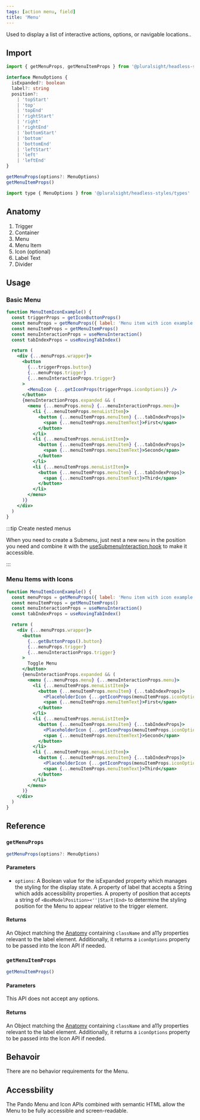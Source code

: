 ```yaml
---
tags: [action menu, field]
title: 'Menu'
---
```



<p className="size-xxl">
  Used to display a list of interactive actions, options, or navigable
  locations..
</p>

<DocsLinkBar
  github="https://github.com/pluralsight/pando/tree/main/packages/headless-styles/src/components/Menu"
  figma="https://www.figma.com/file/ZmH4XsZS5WnKeo28ylM5x1/Pando-UI-kit-(Web)?node-id=1214%3A50560&t=YLA3FBYLefNvfeuf-0"
/>

## Import

```javascript
import { getMenuProps, getMenuItemProps } from '@pluralsight/headless-styles'
```

```typescript
interface MenuOptions {
  isExpanded?: boolean
  label?: string
  position?:
    | 'topStart'
    | 'top'
    | 'topEnd'
    | 'rightStart'
    | 'right'
    | 'rightEnd'
    | 'bottomStart'
    | 'bottom'
    | 'bottomEnd'
    | 'leftStart'
    | 'left'
    | 'leftEnd'
}

getMenuProps(options?: MenuOptions)
getMenuItemProps()
```

```javascript
import type { MenuOptions } from '@pluralsight/headless-styles/types'
```

## Anatomy

1. Trigger
2. Container
3. Menu
4. Menu Item
5. Icon (optional)
6. Label Text
7. Divider

## Usage

### Basic Menu

```jsx live
function MenuItemIconExample() {
  const triggerProps = getIconButtonProps()
  const menuProps = getMenuProps({ label: 'Menu item with icon example' })
  const menuItemProps = getMenuItemProps()
  const menuInteractionProps = useMenuInteraction()
  const tabIndexProps = useRovingTabIndex()

  return (
    <div {...menuProps.wrapper}>
      <button
        {...triggerProps.button}
        {...menuProps.trigger}
        {...menuInteractionProps.trigger}
      >
        <MenuIcon {...getIconProps(triggerProps.iconOptions)} />
      </button>
      {menuInteractionProps.expanded && (
        <menu {...menuProps.menu} {...menuInteractionProps.menu}>
          <li {...menuItemProps.menuListItem}>
            <button {...menuItemProps.menuItem} {...tabIndexProps}>
              <span {...menuItemProps.menuItemText}>First</span>
            </button>
          </li>
          <li {...menuItemProps.menuListItem}>
            <button {...menuItemProps.menuItem} {...tabIndexProps}>
              <span {...menuItemProps.menuItemText}>Second</span>
            </button>
          </li>
          <li {...menuItemProps.menuListItem}>
            <button {...menuItemProps.menuItem} {...tabIndexProps}>
              <span {...menuItemProps.menuItemText}>Third</span>
            </button>
          </li>
        </menu>
      )}
    </div>
  )
}
```

:::tip Create nested menus

When you need to create a Submenu, just nest a new `menu` in the position you need and combine it with the [useSubmenuInteraction hook](../react-hooks/useSubmenuInteraction.mdx) to make it accessible.

:::

### Menu Items with Icons

```jsx live
function MenuItemIconExample() {
  const menuProps = getMenuProps({ label: 'Menu item with icon example' })
  const menuItemProps = getMenuItemProps()
  const menuInteractionProps = useMenuInteraction()
  const tabIndexProps = useRovingTabIndex()

  return (
    <div {...menuProps.wrapper}>
      <button
        {...getButtonProps().button}
        {...menuProps.trigger}
        {...menuInteractionProps.trigger}
      >
        Toggle Menu
      </button>
      {menuInteractionProps.expanded && (
        <menu {...menuProps.menu} {...menuInteractionProps.menu}>
          <li {...menuItemProps.menuListItem}>
            <button {...menuItemProps.menuItem} {...tabIndexProps}>
              <PlaceholderIcon {...getIconProps(menuItemProps.iconOptions)} />
              <span {...menuItemProps.menuItemText}>First</span>
            </button>
          </li>
          <li {...menuItemProps.menuListItem}>
            <button {...menuItemProps.menuItem} {...tabIndexProps}>
              <PlaceholderIcon {...getIconProps(menuItemProps.iconOptions)} />
              <span {...menuItemProps.menuItemText}>Second</span>
            </button>
          </li>
          <li {...menuItemProps.menuListItem}>
            <button {...menuItemProps.menuItem} {...tabIndexProps}>
              <PlaceholderIcon {...getIconProps(menuItemProps.iconOptions)} />
              <span {...menuItemProps.menuItemText}>Third</span>
            </button>
          </li>
        </menu>
      )}
    </div>
  )
}
```

## Reference

### `getMenuProps`

```typescript
getMenuProps(options?: MenuOptions)
```

#### Parameters

- `options`: A Boolean value for the isExpanded property which manages the styling for the display state. A property of label that accepts a String which adds accessibility properties. A property of position that accepts a string of `<BoxModelPosition><''|Start|End>` to determine the styling position for the Menu to appear relative to the trigger element.

#### Returns

An Object matching the [Anatomy](#anatomy) containing `className` and a11y properties relevant to the label element. Additionally, it returns a `iconOptions` property to be passed into the Icon API if needed.

### `getMenuItemProps`

```typescript
getMenuItemProps()
```

#### Parameters

This API does not accept any options.

#### Returns

An Object matching the [Anatomy](#anatomy) containing `className` and a11y properties relevant to the label element. Additionally, it returns a `iconOptions` property to be passed into the Icon API if needed.

## Behavoir

There are no behavior requirements for the Menu.

## Accessbility

The Pando Menu and Icon APIs combined with semantic HTML allow the Menu to be fully accessible and screen-readable.
